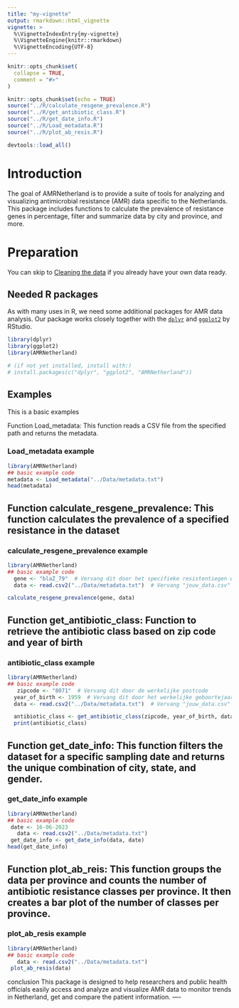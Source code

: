 ```yaml
---
title: "my-vignette"
output: rmarkdown::html_vignette
vignette: >
  %\VignetteIndexEntry{my-vignette}
  %\VignetteEngine{knitr::rmarkdown}
  %\VignetteEncoding{UTF-8}
---
```


```r
knitr::opts_chunk$set(
  collapse = TRUE,
  comment = "#>"
)
```

```r

knitr::opts_chunk$set(echo = TRUE)
source("../R/calculate_resgene_prevalence.R")
source("../R/get_antibiotic_class.R")
source("../R/get_date_info.R")
source("../R/Load_metadata.R")
source("../R/plot_ab_resis.R")

devtools::load_all()
```



# Introduction

The goal of AMRNetherland is to provide a suite of tools for analyzing and visualizing antimicrobial resistance (AMR) data specific to the Netherlands. 
This package includes functions to calculate the prevalence of resistance genes in percentage, filter and summarize data by city and province, and more. 


# Preparation 

You can skip to [Cleaning the data](#cleaning-the-data) if you already have your own data ready.


## Needed R packages

As with many uses in R, we need some additional packages for AMR data analysis. Our package works closely together with the [`dplyr`](https://dplyr.tidyverse.org/) and [`ggplot2`](https://ggplot2.tidyverse.org) by RStudio.


```r
library(dplyr)
library(ggplot2)
library(AMRNetherland)

# (if not yet installed, install with:)
# install.packages(c("dplyr", "ggplot2", "AMRNetherland"))
```

## Examples

This is a basic examples


Function Load_metadata: This function reads a CSV file from the specified path and returns the metadata.

### Load_metadata example

```r
library(AMRNetherland)
## basic example code
metadata <- Load_metadata("../Data/metadata.txt")
head(metadata)

```


## Function calculate_resgene_prevalence: This function calculates the prevalence of a specified resistance in the dataset

### calculate_resgene_prevalence example

```r
library(AMRNetherland)
## basic example code
  gene <- "blaZ_79"  # Vervang dit door het specifieke resistentiegen waarvan je de prevalentie wilt berekenen
  data <- read.csv2("../Data/metadata.txt")  # Vervang "jouw_data.csv" door de naam van je dataset

calculate_resgene_prevalence(gene, data)

```


## Function get_antibiotic_class: Function to retrieve the antibiotic class based on zip code and year of birth

### antibiotic_class example

```r
library(AMRNetherland)
## basic example code
   zipcode <- "8071"  # Vervang dit door de werkelijke postcode
  year_of_birth <- 1959  # Vervang dit door het werkelijke geboortejaar
  data <- read.csv2("../Data/metadata.txt")  # Vervang "jouw_data.csv" door de naam van je dataset

  antibiotic_class <- get_antibiotic_class(zipcode, year_of_birth, data)
  print(antibiotic_class)

```


## Function get_date_info: This function filters the dataset for a specific sampling date and returns the unique combination of city, state, and gender.

### get_date_info example
```r
library(AMRNetherland)
## basic example code
 date <- 16-06-2023
   data <- read.csv2("../Data/metadata.txt")
 get_date_info <- get_date_info(data, date)
head(get_date_info)

```


## Function plot_ab_reis: This function groups the data per province and counts the number of antibiotic resistance classes per province. It then creates a bar plot of the number of classes per province.

### plot_ab_resis example
```r
library(AMRNetherland)
## basic example code
   data <- read.csv2("../Data/metadata.txt")
 plot_ab_resis(data)
```

conclusion
This package is designed to help researchers and public health officials easily access and analyze and visualize AMR data to monitor trends in Netherland, get and compare the patient information.
----
